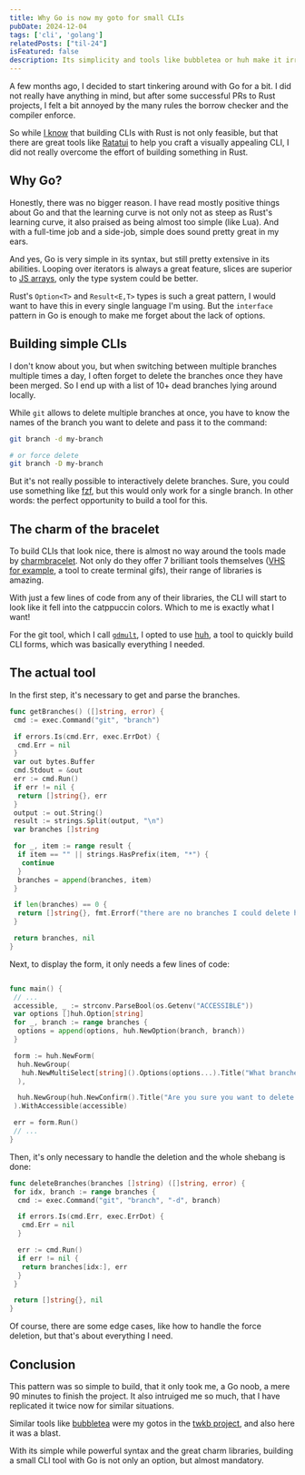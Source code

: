```yaml
---
title: Why Go is now my goto for small CLIs
pubDate: 2024-12-04
tags: ['cli', 'golang']
relatedPosts: ["til-24"]
isFeatured: false
description: Its simplicity and tools like bubbletea or huh make it irresistable to not use Go for small CLIs
---
```


A few months ago, I decided to start tinkering around with Go for a bit. I did not really have anything in mind, but after some successful PRs to Rust projects, I felt a bit annoyed by the many rules the borrow checker and the compiler enforce.

So while [I know](/posts/til-24) that building CLIs with Rust is not only feasible, but that there are great tools like [Ratatui](https://ratatui.rs) to help you craft a visually appealing CLI, I did not really overcome the effort of building something in Rust.

## Why Go?

Honestly, there was no bigger reason. I have read mostly positive things about Go and that the learning curve is not only not as steep as Rust's learning curve, it also praised as being almost too simple (like Lua). And with a full-time job and a side-job, simple does sound pretty great in my ears.

And yes, Go is very simple in its syntax, but still pretty extensive in its abilities. Looping over iterators is always a great feature, slices are superior to [JS arrays](/posts/til-2), only the type system could be better.

Rust's `Option<T>` and `Result<E,T>` types is such a great pattern, I would want to have this in every single language I'm using.
But the `interface` pattern in Go is enough to make me forget about the lack of options.

## Building simple CLIs

I don't know about you, but when switching between multiple branches multiple times a day, I often forget to delete the branches once they have been merged. So I end up with a list of 10+ dead branches lying around locally.

While `git` allows to delete multiple branches at once, you have to know the names of the branch you want to delete and pass it to the command:

```sh
git branch -d my-branch

# or force delete
git branch -D my-branch
```

But it's not really possible to interactively delete branches. Sure, you could use something like [fzf](/posts/til-28#fzf--fd--%EF%B8%8F), but this would only work for a single branch. In other words: the perfect opportunity to build a tool for this.

## The charm of the bracelet

To build CLIs that look nice, there is almost no way around the tools made by [charmbracelet](https://charm.sh). Not only do they offer 7 brilliant tools themselves ([VHS for example](https://github.com/charmbracelet/vhs), a tool to create terminal gifs), their range of libraries is amazing.

With just a few lines of code from any of their libraries, the CLI will start to look like it fell into the catppuccin colors. Which to me is exactly what I want!

For the git tool, which I call [`gdmult`](https://github.com/DerTimonius/gdmult), I opted to use [huh](https://github.com/charmbracelet/vhs), a tool to quickly build CLI forms, which was basically everything I needed.

## The actual tool

In the first step, it's necessary to get and parse the branches.

```go
func getBranches() ([]string, error) {
 cmd := exec.Command("git", "branch")

 if errors.Is(cmd.Err, exec.ErrDot) {
  cmd.Err = nil
 }
 var out bytes.Buffer
 cmd.Stdout = &out
 err := cmd.Run()
 if err != nil {
  return []string{}, err
 }
 output := out.String()
 result := strings.Split(output, "\n")
 var branches []string

 for _, item := range result {
  if item == "" || strings.HasPrefix(item, "*") {
   continue
  }
  branches = append(branches, item)
 }

 if len(branches) == 0 {
  return []string{}, fmt.Errorf("there are no branches I could delete here")
 }

 return branches, nil
}
```

Next, to display the form, it only needs a few lines of code:

```go

func main() {
 // ...
 accessible, _ := strconv.ParseBool(os.Getenv("ACCESSIBLE"))
 var options []huh.Option[string]
 for _, branch := range branches {
  options = append(options, huh.NewOption(branch, branch))
 }

 form := huh.NewForm(
  huh.NewGroup(
   huh.NewMultiSelect[string]().Options(options...).Title("What branches do you want to delete?").Value(&selectedBranches),
  ),

  huh.NewGroup(huh.NewConfirm().Title("Are you sure you want to delete the selected branches?").Affirmative("Yes").Negative("No").Value(&confirmed)),
 ).WithAccessible(accessible)

 err = form.Run()
 // ...
}
```

Then, it's only necessary to handle the deletion and the whole shebang is done:

```go
func deleteBranches(branches []string) ([]string, error) {
 for idx, branch := range branches {
  cmd := exec.Command("git", "branch", "-d", branch)

  if errors.Is(cmd.Err, exec.ErrDot) {
   cmd.Err = nil
  }

  err := cmd.Run()
  if err != nil {
   return branches[idx:], err
  }
 }

 return []string{}, nil
}
```

Of course, there are some edge cases, like how to handle the force deletion, but that's about everything I need.

## Conclusion

This pattern was so simple to build, that it only took me, a Go noob, a mere 90 minutes to finish the project. It also intruiged me so much, that I have replicated it twice now for similar situations.

Similar tools like [bubbletea](https://github.com/charmbracelet/bubbletea) were my gotos in the [twkb project](https://github.com/DerTimonius/twkb), and also here it was a blast.

With its simple while powerful syntax and the great charm libraries, building a small CLI tool with Go is not only an option, but almost mandatory.
